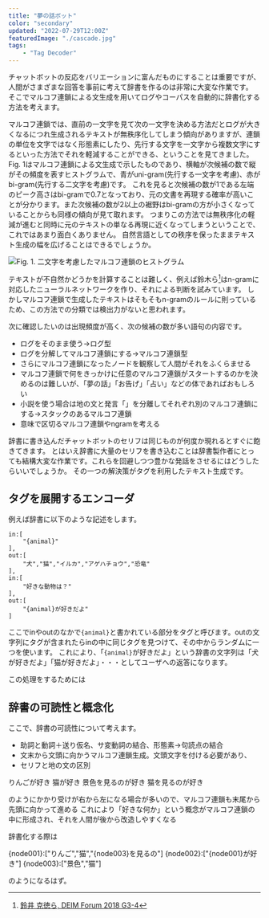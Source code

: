 ```yaml
---
title: "夢の話ボット"
color: "secondary"
updated: "2022-07-29T12:00Z"
featuredImage: "./cascade.jpg"
tags: 
    - "Tag Decoder"
---
```


チャットボットの反応をバリエーションに富んだものにすることは重要ですが、人間がさまざまな回答を事前に考えて辞書を作るのは非常に大変な作業です。
そこで<Link to="/article/inside/2-basic/04-text-generation/01-markov">マルコフ連鎖による文生成</Link>を用いてログやコーパスを自動的に辞書化する方法を考えます。

マルコフ連鎖では、直前の一文字を見て次の一文字を決める方法だとログが大きくなるにつれ生成されるテキストが無秩序化してしまう傾向がありますが、連鎖の単位を文字ではなく形態素にしたり、先行する文字を一文字から複数文字にするといった方法でそれを軽減することができる、ということを見てきました。
Fig. 1は<Link to="/article/inside/2-basic/04-text-generation/01-markov">マルコフ連鎖による文生成</Link>で示したものであり、横軸が次候補の数で縦がその頻度を表すヒストグラムで、青がuni-gram(先行する一文字を考慮)、赤がbi-gram(先行する二文字を考慮)です。
これを見ると次候補の数が1である左端のピーク高さはbi-gramで0.7となっており、元の文書を再現する確率が高いことが分かります。また次候補の数が2以上の裾野はbi-gramの方が小さくなっていることからも同様の傾向が見て取れます。
つまりこの方法では無秩序化の軽減が進むと同時に元のテキストの単なる再現に近くなってしまうということで、これではあまり面白くありません。
自然言語としての秩序を保ったままテキスト生成の幅を広げることはできるでしょうか。

![Fig. 1. 二文字を考慮したマルコフ連鎖のヒストグラム](../04-text-generation/2gram.png)

テキストが不自然かどうかを計算することは難しく、例えば鈴木ら[^1]はn-gramに対応したニューラルネットワークを作り、それによる判断を試みています。
しかしマルコフ連鎖で生成したテキストはそもそもn-gramのルールに則っているため、この方法での分類では検出力がないと思われます。

[^1]:[鈴井 克徳ら, DEIM Forum 2018 G3-4](https://db-event.jpn.org/deim2018/data/papers/298.pdf)

次に確認したいのは出現頻度が高く、次の候補の数が多い語句の内容です。

* ログをそのまま使う→ログ型
* ログを分解してマルコフ連鎖にする→マルコフ連鎖型
* さらにマルコフ連鎖になったノードを観察して人間がそれをふくらませる
* マルコフ連鎖で何をきっかけに任意のマルコフ連鎖がスタートするのかを決めるのは難しいが、「夢の話」「お告げ」「占い」などの体であればおもしろい
* 小説を使う場合は地の文と発言「」を分離してそれぞれ別のマルコフ連鎖にする→スタックのあるマルコフ連鎖
* 意味で区切るマルコフ連鎖やngramを考える



辞書に書き込んだチャットボットのセリフは同じものが何度か現れるとすぐに飽きてきます。
とはいえ辞書に大量のセリフを書き込むことは辞書製作者にとっても結構大変な作業です。これらを回避しつつ豊かな発話をさせるにはどうしたらいいでしょうか。
その一つの解決策がタグを利用したテキスト生成です。

## タグを展開するエンコーダ
例えば辞書に以下のような記述をします。

```
in:[
    "{animal}"
],
out:[
    "犬","猫","イルカ","アゲハチョウ","恐竜"
],
in:[
    "好きな動物は？"
],
out:[
    "{animal}が好きだよ"
]
```

ここでinやoutのなかで`{animal}`と書かれている部分をタグと呼びます。outの文字列にタグが含まれたらinの中に同じタグを見つけて、その中からランダムに一つを使います。
これにより、「`{animal}`が好きだよ」という辞書の文字列は「犬が好きだよ」「猫が好きだよ」・・・としてユーザへの返答になります。

この処理をするためには

## 辞書の可読性と概念化

ここで、辞書の可読性について考えます。

* 助詞と動詞＋送り仮名、サ変動詞の結合、形態素→句読点の結合
* 文末から文頭に向かうマルコフ連鎖生成。文頭文字を付ける必要があり、
* セリフと地の文の区別



りんごが好き
猫が好き
景色を見るのが好き
猫を見るのが好き

のようにかかり受けが右から左になる場合が多いので、マルコフ連鎖も末尾から先頭に向かって進める
これにより「好きな何か」という概念がマルコフ連鎖の中に形成され、それを人間が後から改造しやすくなる

辞書化する際は

{node001}:["りんご","猫","{node003}を見るの"]
{node002}:["{node001}が好き"]
{node003}:["景色","猫"]

のようになるはず。
